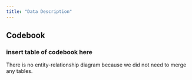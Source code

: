 ---
title: "Data Description"
---

## Codebook

### insert table of codebook here

There is no entity-relationship diagram because we did not need to merge any tables.